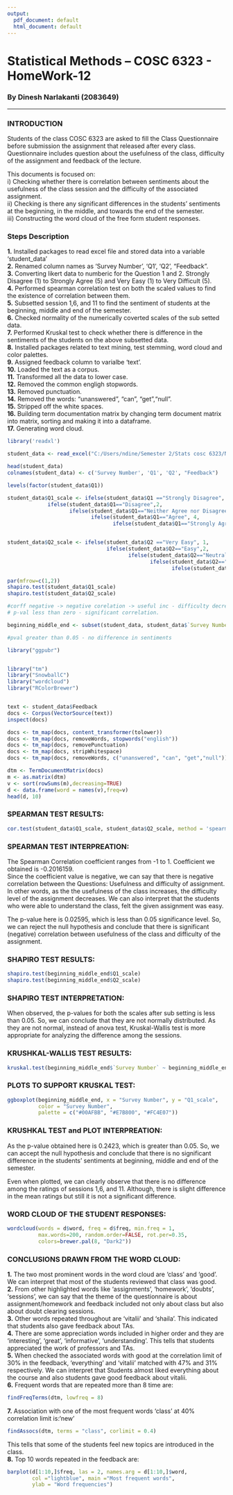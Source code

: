 ```yaml
---
output:
  pdf_document: default
  html_document: default
---
```

# Statistical Methods – COSC	6323 - HomeWork-12  
### By Dinesh Narlakanti (2083649)  
  
________________________________________________________________________________  
  
### INTRODUCTION

Students of the class COSC 6323 are asked to fill the Class Questionnaire before submission the assignment that released after every class. Questionnaire includes question about the usefulness of the class, difficulty of the assignment and feedback of the lecture. 

This documents is focused on:  
i) Checking whether there is correlation between sentiments about the usefulness of the class session and the difficulty of the associated assignment.  
ii) Checking is there any significant differences in the students' sentiments at the beginning, in the middle, and towards the end of the semester.  
iii) Constructing the word cloud of the free form student responses.  

### Steps Description  
**1.** Installed packages to read excel file and stored data into a variable 'student_data'  
**2.** Renamed column names as 'Survey Number', 'Q1', 'Q2', "Feedback".  
**3.** Converting likert data to numberic for the Question 1 and 2. Strongly Disagree (1) to Strongly Agree (5) and  Very Easy (1) to Very Difficult (5).  
**4.** Performed spearman correlation test on both the scaled values to find the existence of correlation between them.  
**5.** Subsetted session 1,6, and 11 to find the sentiment of students at the beginning, middle and end of the semester.  
**6.** Checked normality of the numerically coverted scales of the sub setted data.  
**7.** Performed Kruskal test to check whether there is difference in the sentiments of the students on the above subsetted data.  
**8.** Installed packages related to text mining, test stemming, word cloud and color palettes.  
**9.** Assigned feedback column to varialbe 'text'.  
**10.**  Loaded the text as a corpus.  
**11.** Transformed all the data to lower case.  
**12.** Removed the common engligh stopwords.  
**13.** Removed punctuation.  
**14.** Removed the words: "unanswered", "can", "get","null".  
**15.** Stripped off the white spaces.  
**16.** Building term documentation matrix by changing term document matrix into matrix, sorting and making it into a dataframe.  
**17.** Generating word cloud.  

```r
library('readxl')

student_data <- read_excel("C:/Users/ndine/Semester 2/Stats cosc 6323/Narlakanti_Dinesh_2083649_HW12/Survey-COSC6323-2022 (1).xlsx")

head(student_data)
colnames(student_data) <- c('Survey Number', 'Q1', 'Q2', "Feedback")

levels(factor(student_data$Q1))

student_data$Q1_scale <- ifelse(student_data$Q1 =="Strongly Disagree", 1,
             ifelse(student_data$Q1=="Disagree",2,
                    ifelse(student_data$Q1=="Neither Agree nor Disagree", 3,
                           ifelse(student_data$Q1=="Agree", 4,
                                  ifelse(student_data$Q1=="Strongly Agree", 5,0)))))


student_data$Q2_scale <- ifelse(student_data$Q2 =="Very Easy", 1,
                                ifelse(student_data$Q2=="Easy",2,
                                       ifelse(student_data$Q2=="Neutral", 3,
                                              ifelse(student_data$Q2=="Difficult", 4,
                                                     ifelse(student_data$Q2=="Very Difficult", 5,0)))))

par(mfrow=c(1,2))
shapiro.test(student_data$Q1_scale)
shapiro.test(student_data$Q2_scale)

#corff negative -> negative corelation -> useful inc - difficulty decreases
# p-val less than zero - significant correlation. 

beginning_middle_end <- subset(student_data, student_data$`Survey Number` %in% c(1,6,11))

#pval greater than 0.05 - no difference in sentiments

library("ggpubr")


library("tm")
library("SnowballC")
library("wordcloud")
library("RColorBrewer")


text <- student_data$Feedback
docs <- Corpus(VectorSource(text))
inspect(docs)

docs <- tm_map(docs, content_transformer(tolower))
docs <- tm_map(docs, removeWords, stopwords("english"))
docs <- tm_map(docs, removePunctuation)
docs <- tm_map(docs, stripWhitespace)
docs <- tm_map(docs, removeWords, c("unanswered", "can", "get","null"))

dtm <- TermDocumentMatrix(docs)
m <- as.matrix(dtm)
v <- sort(rowSums(m),decreasing=TRUE)
d <- data.frame(word = names(v),freq=v)
head(d, 10)


```
### SPEARMAN TEST RESULTS:
```r

cor.test(student_data$Q1_scale, student_data$Q2_scale, method = 'spearman', exact = FALSE)
```
### SPEARMAN TEST INTERPREATION:

The Spearman Correlation coefficient ranges from -1 to 1. Coefficient we obtained is -0.2016159.  
Since the coefficient value is negative, we can say that there is negative correlation between the Questions: Usefulness and difficulty of assignment. In other words, as the the usefulness of the class increases, the difficulty level of the assignment decreases. We can also interpret that the students who were able to understand the class, felt the given assignment was easy.  

The p-value here is 0.02595, which is less than 0.05 significance level. So, we can reject the null hypothesis and conclude that there is significant (negative) correlation between usefulness of the class and difficulty of the assignment.   

### SHAPIRO TEST RESULTS:
```r

shapiro.test(beginning_middle_end$Q1_scale)
shapiro.test(beginning_middle_end$Q2_scale)
```
### SHAPIRO TEST INTERPRETATION:

When observed, the p-values for both the scales after sub setting is less than 0.05. So, we can conclude that they are not normally distributed. As they are not normal, instead of anova test, Kruskal-Wallis test is more appropriate for analyzing the difference among the sessions.  

### KRUSHKAL-WALLIS TEST RESULTS:
```r
kruskal.test(beginning_middle_end$`Survey Number` ~ beginning_middle_end$Q1_scale)
```
### PLOTS TO SUPPORT KRUSKAL TEST:
```r
ggboxplot(beginning_middle_end, x = "Survey Number", y = "Q1_scale", 
          color = "Survey Number", 
          palette = c("#00AFBB", "#E7B800", "#FC4E07"))
```

### KRUSHKAL TEST and PLOT INTERPREATION:

As the p-value obtained here is 0.2423, which is greater than 0.05. So, we can accept the null hypothesis and conclude that there is no significant difference in the students' sentiments at beginning, middle and end of the semester. 

Even when plotted, we can clearly observe that there is no difference among the ratings of sessions 1,6, and 11. Although, there is slight difference in the mean ratings but still it is not a significant difference.  

### WORD CLOUD OF THE STUDENT RESPONSES: 
```r
wordcloud(words = d$word, freq = d$freq, min.freq = 1,
          max.words=200, random.order=FALSE, rot.per=0.35, 
          colors=brewer.pal(8, "Dark2"))
```

### CONCLUSIONS DRAWN FROM THE WORD CLOUD:

**1.** The two most prominent words in the word cloud are 'class' and 'good'. We can interpret that most of the students reviewed that class was good.  
**2.** From other highlighted words like 'assignments', 'homework', 'doubts', 'sessions', we can say that the theme of the questionnaire is about assignment/homework and feedback included not only about class but also about doubt clearing sessions.  
**3.** Other words repeated throughout are 'vitalii' and 'shaila'. This indicated that students also gave feedback about TAs.  
**4.** There are some appreciation words included in higher order and they are 'interesting', 'great', 'informative', 'understanding'. This tells that students appreciated the work of professors and TAs.  
**5.** When checked the associated words with good at the correlation limit of 30% in the feedback, 'everything' and 'vitalii' matched with 47% and 31% respectively. We can interpret that Students almost liked everything about the course and also students gave good feedback about vitalii.   
**6.** Frequent words that are repeated more than 8 time are:  
```r
findFreqTerms(dtm, lowfreq = 8)
```
**7.** Association with one of the most frequent words 'class' at 40% correlation limit is:'new'  
```r
findAssocs(dtm, terms = "class", corlimit = 0.4)
```
This tells that some of the students feel new topics are introduced in the class.  
**8.** Top 10 words repeated in the feedback are:  
```r
barplot(d[1:10,]$freq, las = 2, names.arg = d[1:10,]$word,
        col ="lightblue", main ="Most frequent words",
        ylab = "Word frequencies")
```